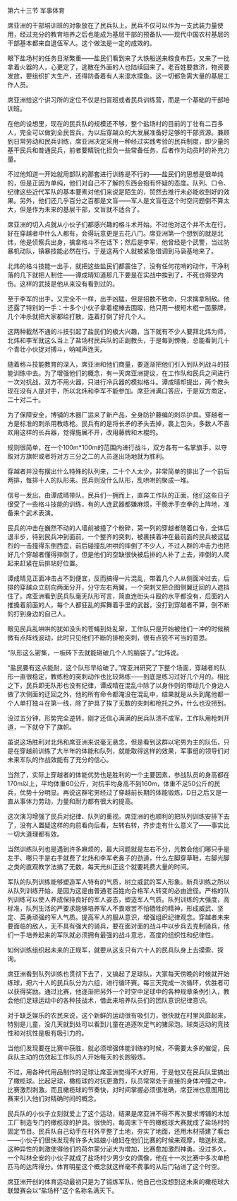

第六十三节 军事体育

席亚洲的干部培训班的对象放在了民兵队上。民兵不仅可以作为一支武装力量使用，经过充分的教育培养之后也能成为基层干部的预备队――现代中国农村基层的干部基本都来自退伍军人。这个做法是一定的成效的。

眼下盐场村的任务日渐繁重――盐民们看到来了大铁船送来粮食布匹，又来了一批拿着火器的人，心更定了，逃散在外面的人也陆续回来了。老百姓要救济，物资要发放，要组织扩大生产，还得防备着有人来混水摸鱼。这一切都急需大量的基层工作人员。

席亚洲给这个讲习所的定位不仅是扫盲班或者民兵训练营，而是一个基础的干部培训班。

在他的设想里，现在的民兵队的规模还不够，整个盐场村的目前的丁壮有二百多人，完全可以做到全民皆兵，为以后穿越众的大发展准备好足够的干部资源。兼顾到日常劳动和民兵训练，席亚洲决定采用一种经过实践考验的民兵制度，即少量的基干民兵和普通民兵，前者要精锐化担负一些常备任务，后者作为动员时的补充力量。

不过他知道一开始就用部队的那套进行训练是不行的――盐民们的思想是很单纯的，但是正因为单纯，他们对自己不了解的东西会抱有怀疑的态度。队列、口令、纪律这些近代军队的基本要素对他们来说是陌生的，贸然去推行未必能收到好的效果。另外，他们还几乎百分之百都是文盲――军人是文盲在这个时空问题倒不算太大，但是作为未来的基层干部，文盲就不适合了。

席亚洲的切入点就从小伙子们都感兴趣的格斗术开始。不过他对这个并不太在行，好在穿越者中什么人都有，会得玩意更是五花八门。席亚洲第一个想到的就是北炜，他是侦察兵出身，擒拿格斗不在话下；然后是李军，他曾经是个武警，当过防暴机动队，镇暴技能必然在行。于是这两个人就被紧急借调到马袅基地来了。

北炜的格斗技能一出手，就把这些盐民们都震住了，没有任何花哨的动作，干净利落的几下就把人制住――谭成晴知道那几下要是在实战中挨到了，不死也得受内伤。这样的武技是他从来没有看到过的。

至于李军的出手，又完全不一样，出手凶猛，但是招数不致命，只求擒拿制敌。他还露了特别的一手：十多个小伙子拿着棍棒去围殴，他只用一根短木棍一面藤牌，几个冲杀就把大家都给打散，连着打倒了好几个人。

这两种截然不通的斗技引起了盐民们的极大兴趣，当下就有不少人要拜北炜为师，北炜和李军就这么当上了盐场村民兵队的正副教头，于是每到傍晚，总能看到几十个青壮小伙捉对搏斗，呐喊声连天。

随着格斗技能教育的深入，席亚洲和他们商量，要逐渐把他们引入到队列战斗的技能训练中去。为了增强他们的概念，有一天席亚洲提议，在工作队和民兵之间进行一次对抗战，双方不用火器，只进行冷兵器的模拟格斗。谭成晴却提出，两个教头现在没有人是对手，所以北炜和李军不能参加。席亚洲满口答应，于是双方商定，二十对二十。

为了保障安全，博铺的木器厂运来了新产品，全身防护藤编的刺杀护具。穿越者一方是标准的刺杀用教练枪。民兵有的是将长矛的矛头去掉，裹上包头，多数人不喜欢用这样的长兵器，觉得施展不开，改用藤牌和木棍的。

规则很简单，在一个100m*100m的范围内进行战斗，双方各有一名掌旗手，以夺取对方旗帜或者将对方三分之二的人员逐出场地就为胜利。

穿越者并没有摆出什么特殊的队列来，二十个人太少，非常简单的排出了一个前后两排，每排十人的队形来。民兵则没什么队形，乱哄哄的聚成一堆。

信号一发出，由谭成晴带队，民兵们一拥而上，直奔工作队的正面，他们这些日子很受了一些格斗技能的训练，有的人连武器都嫌麻烦，干脆赤手空拳的上阵地，准备来个武术表演。

民兵的冲击在巍然不动的人墙前被撞了个粉碎，第一列的穿越者随着口令，全体后退半步，待到民兵冲到面前，一个整齐的突刺，被裹挟着冲在最前面的民兵被这猛烈的一击撞得东倒西歪，前后碰撞乱哄哄的摔倒了不少人，不过人群的冲击力也把好几个穿越者懂得摔倒了，但是他们的空缺很快被后排的人补了上去，摔倒的人爬起来赶紧在后排站好位置。

谭成晴见正面冲击占不到便宜，反而搞得一片混乱，带着几个人从侧面冲过去，后排的穿越众立刻向两面分开，分守左右两翼，一个突刺又把企图侧翼迂回的人遮挡住了。席亚洲看到民兵队毫无队形可言，简直连街头斗殴的水平都没有，后面的人推搡着前面的人，每个人都狂乱的挥舞着手里的武器，没打到穿越者不算，倒不断的打到身边的自己人。

眼见民兵乱哄哄的犹如没头的苍蝇到处乱窜，工作队只是开始被他们一冲的时候稍微有点阵线波动，此时只见他们不断的排枪突刺，很有点锐不可当的意思。

“队形这么密集，一板砖下去就能砸破几个人的脑袋了。”北炜说。

“盐民要有这点能耐，这个队形早给破了。”席亚洲研究了下整个场面，穿越者的队形一直很稳定，教练枪的突刺动作也比较熟练――到底是练习过好几个月的。相比之下，民兵即无队形也没有纪律，谭成晴在混乱中除了以身作则的带动几个身边人做了次侧面的迂回之外，他的所有命令都淹没在混乱中，结果就是从头到尾他都一个人单打独斗在第一线，除了护具了挨了无数的突刺和枪托之外，什么也没捞到。

没过五分钟，形势完全逆转，刚才还信心满满的民兵队溃不成军，工作队用枪刺开道，一下就夺下了旗帜。

虽说这场胜利对北炜和席亚洲来说毫无悬念，但是看到这群以宅男为主的队伍，只是在穿越前训练了大半年的体能和队列，就能取得这样的效果，军事组的领导们对未来军队的作战效能有了充分的信心。

当然了，实际上穿越者的体能优势也是胜利的一个主要因素，参战队员的身高都在170m以上，平均体重60公斤，对抗平均身高不到160m，体重不足50公斤的民兵，优势十分明显。再说这群宅男经过了穿越前长期的体能锻炼，D日之后又是一直从事体力劳动，力量和耐力都有很大的提高。

这次演习增强了民兵对纪律、队列的重视。席亚洲的也顺利的把队列训练安排下去了，没有人置疑这样的向前看向后看，左转右转，齐步走有什么意义了――事实比一切大道理都有效。

当然训练队列也是遇到许多麻烦的，最大问题就是左右不分，光教会他们哪只手是左手、哪只手是右手就费了北炜和李军老鼻子的劲道，什么左脚穿草鞋，右脚光脚之类的直观教学法搞了无数，每天光纠正这个就要耗费大量的时间。

军队的队列训练能够塑造军人特有的气质，树立威武的军人形象。新兵训练之所以从队列训练开始，是因为这是由普通老百姓向合格军人转变的必由途径。严格的队列训练可以使人养成保持良好的军人姿态，塑造军人气质。队列训练的大强度，高标准，队列生活的严要求能够培养军人不畏艰苦不怕牺牲的精神，形成威武、坚定、英勇顽强的军人气质。提高军人的服从意识，增强组织纪律观念。穿越者未来要面临的敌人，无不具有强大的骑兵，要在面对面的战斗中以步兵去克制骑兵，他们一手培养起来的军队就必须拥有最强的战斗意志，高度的组织性和纪律性。

如何训练组织起未来的正规军，就要从这支只有六十人的民兵队身上去摸索、探询。

席亚洲看到队列训练也贯彻下去了，又搞起了足球队，大家每天傍晚的时候就开始练球，把六十人的民兵队分为六组，进行循环赛。每三天完成一次循环，优胜者可以获得奖励。通过比赛，他逐渐把另外一个时空中足球中的各种规章条例引入，教会他们足球运动中的各种技战术，借此来培养队员们的团队意识纪律意识。

对于缺乏娱乐的农民来说，这个新鲜的运动很有吸引力，很快就在村里风靡起来，特别是儿童，没几天就到处可以看到儿童在追逐吹足气的猪尿泡。球类运动的竞技性和对抗性是极有吸引力的。

当他们发现要在比赛中获胜，就必须增强体能训练的时候，不需要太多的催促，民兵队主动的仿效起工作队的人开始每天的长跑锻炼。

不过，用各种代用品制作的足球让席亚洲觉得不大好用，于是他又在民兵队里搞出了橄榄球。比起足球，橄榄球的对抗更激烈，队员常常处于直接的身体冲撞之中，比赛激烈刺激。而且橄榄球的节奏快，对时间掌握必须很准确，席亚洲也意图用比赛来引入他们对精确时间的概念。

民兵队的小伙子立刻就爱上了这个运动，结果是席亚洲不得不再次要求博铺的木加工厂制造专门的橄榄球的护具。很快的，每周末下午的橄榄球大赛就成了盐场村的固定节目。民兵队自己动手在村外平整了土地，夯实了地面，还用木材搭建了看台――小伙子们很快发现有许多大姑娘小媳妇在他们比赛的时候来观摩，暗送秋波。这种异性的刺激使得他们的荷尔蒙分泌大为增加，比赛愈加激烈神勇。没过多久，一个叫林全安的小伙子就成了盐场村少男少女的偶像，他在十一次比赛中多次单枪匹马的达阵得分。体育明星这个概念就这样毫不费事的从后门钻进了这个时空。

席亚洲开创的体育运动最初只是为了锻炼军队，他自己也没想到这未来的橄榄球大联盟赛会以“盐场杯”这个名称名满天下。

